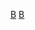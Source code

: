 {{Catnav|頁面分類|...|棒球隊|美國職棒大聯盟球隊|巴爾的摩金鶯}}
{{Catnav|頁面分類|...|棒球|棒球選手|美國職棒大聯盟球員}}
{{Catnav|頁面分類|...|美國職棒大聯盟|美國職棒大聯盟球隊|巴爾的摩金鶯}}
{{Catnav|頁面分類|...|美國棒球|美國職棒大聯盟|美國職棒大聯盟球員}}
{{Commonscat|Baltimore Orioles players}}

[[Category:美國職棒大聯盟各隊球員|B]]
[[Category:巴爾的摩金鶯|B]]